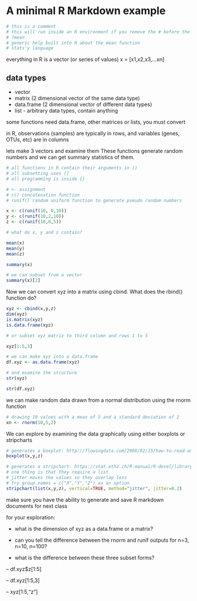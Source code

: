 # A minimal R Markdown example

```r
# this is a comment
# this will run inside an R environment if you remove the # before the ?
# ?mean
# generic help built into R about the mean function
# stats'y language
```
everything in R is a vector (or series of values)
x = [x1,x2,x3,...xn]

## data types
- vector
- matrix (2 dimensional vector of the same data type)
- data.frame (2 dimensional vector of different data types)
- list - arbitrary data types, contain anything

some functions need data.frame, other matrices or lists, you must convert

in R, observations (samples) are typically in rows, and variables (genes, OTUs, etc) are in columns

lets make 3 vectors and examine them
These functions generate random numbers and we can get summary statistics of them.

```r
# all functions in R contain their arguments in ()
# all subsetting uses []
# all programming is inside {}

# <- assignment
# c() concatenation function
# runif() random uniform function to generate pseudo random numbers

x <- c(runif(10, 0,10))
y <- c(runif(10,2,10))
z <- c(runif(10,0,5))

# what do x, y and z contain?

mean(x)
mean(y)
mean(z)

summary(x)

# we can subset from a vector
summary(x)[2]
```

Now we can convert xyz into a matrix using cbind. What does the rbind() function do?
```r
xyz <- cbind(x,y,z)
dim(xyz)
is.matrix(xyz)
is.data.frame(xyz)

# or subset xyz matrix to third column and rows 1 to 5

xyz[1:5,3]

# we can make xyz into a data.frame
df.xyz <- as.data.frame(xyz)

# and examine the structure
str(xyz)

str(df.xyz)
```
we can make random data drawn from a normal distribution using the rnorm function
```r
# drawing 10 values with a mean of 5 and a standard deviation of 2
xn <- rnorm(10,5,2)
```

We can explore by examining the data graphically using either boxplots or stripcharts

```r
# generates a boxplot: http://flowingdata.com/2008/02/15/how-to-read-and-use-a-box-and-whisker-plot/
boxplot(x,y,z)

# generates a stripchart: https://stat.ethz.ch/R-manual/R-devel/library/graphics/html/stripchart.html
# one thing is that they require a list
# jitter moves the values so they overlap less
# try group.names = c("X","Y","Z") as an option
stripchart(list(x,y,z), vertical=TRUE, method="jitter", jitter=0.2)
```

make sure you have the ability to generate and save R markdown documents for next class

for your exploration:

- what is the dimension of xyz as a data.frame or a matrix?

- can you tell the difference between the rnorm and runif outputs for n=3, n=10, n=100?

- what is the difference between these three subset forms?

-- df.xyz$z[1:5]

-- df.xyz[1:5,3]

-- xyz[1:5,"z"]







